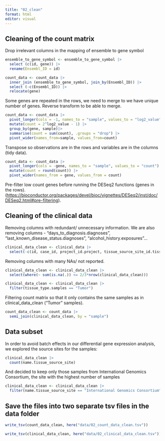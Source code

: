 ```yaml
---
title: "02_clean"
format: html
editor: visual
---
```


## Cleaning of the count matrix

Drop irrelevant columns in the mapping of ensemble to gene symbol

```r
ensemble_to_gene_symbol <- ensemble_to_gene_symbol |>
  select (c(id, gene)) |>
  rename(Ensembl_ID = id)
```

```r
count_data <- count_data |>
  inner_join (ensemble_to_gene_symbol, join_by(Ensembl_ID)) |>
  select (-c(Ensembl_ID)) |>
  relocate(gene)
```

Some genes are repeated in the rows, we need to merge to we have unique number of genes. Reverse transform to be able to merge.

```r
count_data <- count_data |>
  pivot_longer(cols = -1, names_to = "sample", values_to = "log2_value") |>
  mutate(count = 2^log2_value - 1) |>
  group_by(gene, sample)|>
  summarise(count = sum(count), .groups = "drop") |>
  pivot_wider(names_from=sample, values_from=count)
```

Transpose so observations are in the rows and variables are in the columns (tidy data).

```r
count_data <- count_data |>
  pivot_longer(cols = -gene, names_to = "sample", values_to = "count") |>
  mutate(count = round(count)) |>
  pivot_wider(names_from = gene, values_from = count)
```

Pre-filter low count genes before running the DESeq2 functions (genes in the rows). (<https://bioconductor.org/packages/devel/bioc/vignettes/DESeq2/inst/doc/DESeq2.html#pre-filtering>).

## Cleaning of the clinical data

Removing columns with redundant/ unnecessary information. We are also removing columns - "days_to_diagnosis.diagnoses", "last_known_disease_status.diagnoses", "alcohol_history.exposures"...

```r
clinical_data_clean <- clinical_data |>
  select(-c(id, case_id, project_id.project, tissue_source_site_id.tissue_source_site, project.tissue_source_site, bcr_id.tissue_source_site, days_to_diagnosis.diagnoses, last_known_disease_status.diagnoses, alcohol_history.exposures, name.program.project, name.project, classification_of_tumor.diagnoses, tumor_grade.diagnoses, progression_or_recurrence.diagnoses, treatment_id.treatments.diagnoses, submitter_id.treatments.diagnoses, created_datetime.treatments.diagnoses, updated_datetime.treatments.diagnoses, sample_id.samples, composition.samples, pathology_report_uuid.samples, specimen_type.samples))
```

Removing columns with many NAs/ not reported.

```r
clinical_data_clean <- clinical_data_clean |>
  select(where(~ sum(is.na(.)) <= 2/3*nrow(clinical_data_clean)))
```

```r
clinical_data_clean <- clinical_data_clean |>
  filter(tissue_type.samples == "Tumor")
```

Filtering count matrix so that it only contains the same samples as in clinical_data_clean ("Tumor" samples).

```r
count_data_clean <- count_data |>
  semi_join(clinical_data_clean, by = "sample")
```

## Data subset

In order to avoid batch effects in our differential gene expression analysis, we explored the source sites for the samples:

```r
clinical_data_clean |> 
  count(name.tissue_source_site)
```

And decided to keep only those samples from International Genomics Consortium, the site with the highest number of samples

```r
clinical_data_clean <- clinical_data_clean |> 
  filter(name.tissue_source_site == "International Genomics Consortium" )

```

## Save the files into two separate tsv files in the data folder

```r
write_tsv(count_data_clean, here("data/02_count_data_clean.tsv"))
```

```r
write_tsv(clinical_data_clean, here("data/02_clinical_data_clean.tsv"))
```
